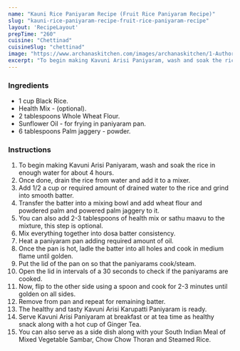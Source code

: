 ---
name: "Kauni Rice Paniyaram Recipe (Fruit Rice Paniyaram Recipe)"
slug: "kauni-rice-paniyaram-recipe-fruit-rice-paniyaram-recipe"
layout: 'RecipeLayout'
prepTime: "260"
cuisine: "Chettinad"
cuisineSlug: "chettinad"
image: "https://www.archanaskitchen.com/images/archanaskitchen/1-Author/swathynandhini/KAVUNI_ARISI_PANIYARAM_1600.jpg"
excerpt: "To begin making Kavuni Arisi Paniyaram, wash and soak the rice in enough water for about 4 hours"
---

### Ingredients

- 1 cup Black Rice.
- Health Mix - (optional).
- 2 tablespoons Whole Wheat Flour.
- Sunflower Oil - for frying in paniyaram pan.
- 6 tablespoons Palm jaggery - powder.

### Instructions

1. To begin making Kavuni Arisi Paniyaram, wash and soak the rice in enough water for about 4 hours.
1. Once done, drain the rice from water and add it to a mixer.
1. Add 1/2 a cup or required amount of drained water to the rice and grind into smooth batter.
1. Transfer the batter into a mixing bowl and add wheat flour and powdered palm and powered palm jaggery to it.
1. You can also add 2-3 tablespoons of health mix or sathu maavu to the mixture, this step is optional.
1. Mix everything together into dosa batter consistency.
1. Heat a paniyaram pan adding required amount of oil.
1. Once the pan is hot, ladle the batter into all holes and cook in medium flame until golden.
1. Put the lid of the pan on so that the paniyarams cook/steam.
1.   Open the lid in intervals of a 30 seconds to check if the paniyarams are cooked.
1. Now, flip to the other side using a spoon and cook for 2-3 minutes until golden on all sides.
1. Remove from pan and repeat for remaining batter.
1. The healthy and tasty Kavuni Arisi Karupatti Paniyaram is ready.
1. Serve Kavuni Arisi Paniyaram at breakfast or at tea time as healthy snack along with a hot cup of Ginger Tea.
1. You can also serve as a side dish along with your South Indian Meal of Mixed Vegetable Sambar, Chow Chow Thoran and Steamed Rice.
